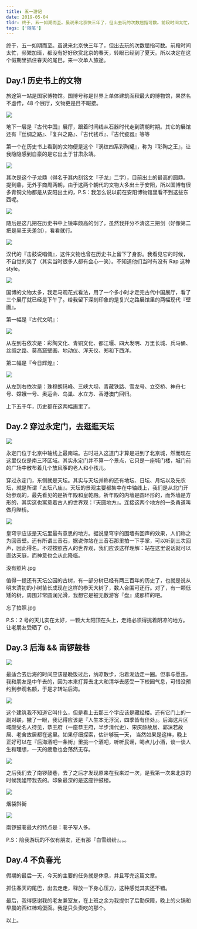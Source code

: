 ```yaml
---
title: 五一游记
date: 2019-05-04
tldr: 终于，五一如期而至。虽说来北京快三年了，但出去玩的次数屈指可数。前段时间太忙，频繁加班，都没有好好欣赏北京的春天，转眼已经到了夏天。所以决定在这个假期里抓住春天的尾巴，来一次单人旅途。
tags: ['随笔']
---
```


终于，五一如期而至。虽说来北京快三年了，但出去玩的次数屈指可数。前段时间太忙，频繁加班，都没有好好欣赏北京的春天，转眼已经到了夏天。所以决定在这个假期里抓住春天的尾巴，来一次单人旅途。

## Day.1 历史书上的文物

旅途第一站是国家博物馆。国博号称是世界上单体建筑面积最大的博物馆，果然名不虚传，48 个展厅，文物更是目不暇接。

![](https://mmbiz.qpic.cn/mmbiz_jpg/zTkevcp2vMLTrIpQKia1p6M8Wlw2M75QJY0R7XtLYYavFO2Jhb7BmicYQO0CYHDd11EjN1F2juu3Jy89B4Xp9mzw/0?wx_fmt=jpeg)

地下一层是『古代中国』展厅，跟着时间线从石器时代走到清朝时期。其它的展馆还有『丝绸之路』、『复兴之路』、『古代钱币』、『古代瓷器』等等

第一个在历史书上看到的文物便是这个『涡纹四系彩陶罐』，称为『彩陶之王』，让我隐隐感到自豪的是它出土于甘肃永靖。

![](https://mmbiz.qpic.cn/mmbiz_jpg/zTkevcp2vMLTrIpQKia1p6M8Wlw2M75QJrz97U4HjaPLXjP2DA15R6icS8pctXibk6lHaek3eoziaLCuDkq22PXQDQ/0?wx_fmt=jpeg)

其次是这个子龙鼎（得名于其内刻铭文『子龙』二字），目前出土的最高的圆鼎。提到鼎，无外乎商周两朝，由于这两个朝代的文物大多出土于安阳，所以国博有很多青铜文物都是从安阳出土的，P.S：我怎么说以前在安阳博物馆里看不到这些东西呢。

![](https://mmbiz.qpic.cn/mmbiz_jpg/zTkevcp2vMLTrIpQKia1p6M8Wlw2M75QJj3cKOgMIzM8n6ZibfQPia1Tn6OCjqXMwGwvBKtRPcLZic83AKk1m8JkOg/0?wx_fmt=jpeg)

随后是这几把在历史书中上镜率颇高的剑了，虽然我并分不清这三把剑（好像第二把是吴王夫差剑），看看就行。

![](https://mmbiz.qpic.cn/mmbiz_jpg/zTkevcp2vMLTrIpQKia1p6M8Wlw2M75QJmscETCRLE7aabq7K8eleJf72DLYEelTwVHcHiaAwmHrLv0RaTgJxa1w/0?wx_fmt=jpeg)

汉代的『击鼓说唱俑』，这件文物也曾在历史书上留下了身影。我看见它的时候，不自觉的笑了（其实当时很多人都有会心一笑）。不知道他们当时有没有 Rap 这种 style。

![](https://mmbiz.qpic.cn/mmbiz_jpg/zTkevcp2vMLTrIpQKia1p6M8Wlw2M75QJUTZicMxjBT7rM4AkYYFXd4hwDltbs91V8WmdTW7ELO51JhJInM1SXQw/0?wx_fmt=jpeg)

国博的文物太多，我走马观花式看法，用了一个多小时才走完古代中国展厅，看了三个展厅就已经是下午了。给我留下深刻印象的是复兴之路展馆里的两幅现代『壁画』。

第一幅是『古代文明』：

![](https://mmbiz.qpic.cn/mmbiz_jpg/zTkevcp2vMLTrIpQKia1p6M8Wlw2M75QJQPfeOFcpcRdC5EaDMxfjQN14aldgcbX6dH4XBY8wlUDrpXXHAicU3aw/0?wx_fmt=jpeg)

从左到右依次是：彩陶文化、青铜文化、都江堰、四大发明、万里长城、兵马俑、丝绸之路、莫高窟壁画、地动仪、浑天仪、郑和下西洋。

第二幅是『今日辉煌』：

![](https://mmbiz.qpic.cn/mmbiz_jpg/zTkevcp2vMLTrIpQKia1p6M8Wlw2M75QJ00ekYR2P3biaTtKKXaUl4eRpXLww45Jc3Yv9V5vgJFpuOydFyzL5Oqg/0?wx_fmt=jpeg)

从左到右依次是：珠穆朗玛峰、三峡大坝、青藏铁路、雪龙号、立交桥、神舟七号、嫦娥一号、奥运会、鸟巢、水立方、香港澳门回归。

上下五千年，历史都在这两幅画里了。

## Day.2 穿过永定门，去逛逛天坛

![](https://mmbiz.qpic.cn/mmbiz_jpg/zTkevcp2vMLTrIpQKia1p6M8Wlw2M75QJAhRuCbcu4HfCp4tYaFib7meNhXmicPiaeJbzkKS2sOQ62D99vvbhepkIw/0?wx_fmt=jpeg)

永定门位于北京中轴线上最南端。古时进入这道门才算是进到了北京城，然而现在这里仅仅是南三环区域。其实永定门并不算一个景点，它只是一座城门楼，城门前的广场中散布着几个放风筝的老人和小孩儿。

穿过永定门，东侧就是天坛。其实与天坛并称的还有地坛、日坛、月坛以及先农坛，就是所谓『五坛八庙』。天坛的景观主要都集中在中轴线上，我们是从北门开始参观的，最先看见的是祈年殿和皇乾殿。祈年殿的内墙是圆环形的，而外墙是方形的，其实这也寓意着古人的世界观：『天圆地方』。连接这两个地方的一条甬道叫做丹陛桥。

![](https://mmbiz.qpic.cn/mmbiz_jpg/zTkevcp2vMLTrIpQKia1p6M8Wlw2M75QJIJ8HKHCUkLCb5Cl1Bo9I7BI8qgdol9kicBuKHegqAYunu0sMavHGpyg/0?wx_fmt=jpeg)

皇穹宇应该是天坛里最有意思的地方。据说皇穹宇的围墙有回声的效果，人们称之为回音壁。还有所谓三音石，据说你站在三音石那里拍一下手掌，可以听到三次回声，因此得名。不过按照古人的世界观，我们应该这样理解：站在这里说话就可以直达天庭，而神意也会从此降临。

没有照片.jpg

值得一提还有天坛公园的古树，有一部分树已经有两三百年的历史了，也就是说从明末清初的小树苗长成现在这样的参天大树了，数人合围可还行。对了，有一颗低矮的树，周围非常圆润光滑，我想它是被无数游客『盘』成那样的吧。

忘了拍照.jpg

P.S：2 号的天儿实在太好，一颗大太阳顶在头上，走路必须得挑着阴凉的地方。让老朋友受晒了 🌞。

## Day.3 后海 && 南锣鼓巷

![](https://mmbiz.qpic.cn/mmbiz_jpg/zTkevcp2vMLTrIpQKia1p6M8Wlw2M75QJACxpZgRYa8MS3TvXhB0icVT1vqENpa5Ou3vggWdeuNEMPMDrSXB2CDw/0?wx_fmt=jpeg)

最适合去后海的时间应该是晚饭过后，纳凉散步，沿着湖边走一圈。但事与愿违，我和朋友是中午去的，因为本来打算去北大和清华去感受一下校园气息，可惜没预约到参观名额，于是才转站后海。

![](https://mmbiz.qpic.cn/mmbiz_jpg/zTkevcp2vMLTrIpQKia1p6M8Wlw2M75QJZ3ECXaCzZHfE0Og33OeQV1WhL5MoWoHc7PQKj5OwUib0P0vFc870DVw/0?wx_fmt=jpeg)

这个建筑我不知道它叫什么，但是看上去那三个字应该是藏经楼。还有它门上的一副对联，撇了一眼，我记得应该是『人生本无浮沉，四季皆有佳处』。后海这片区域颇受名人待见，恭王府（一座恭王府，半步清代史）、宋庆龄故居、郭沫若故居、老舍故居都在这里。如果仔细探索，估计够玩一天， 当然如果是这样，晚上正好可以在『后海酒吧一条街』里挑一个酒吧，听听民谣，喝点儿小酒，谈一谈人生和理想，一天的疲惫也会荡然无存。

![](https://mmbiz.qpic.cn/mmbiz_jpg/zTkevcp2vMLTrIpQKia1p6M8Wlw2M75QJe9EtOJ3MJDhsJWDEdoHJS6XEyic6gVB1aS0J4pJibHCt97ukQmzFEWbw/0?wx_fmt=jpeg)

之后我们去了南锣鼓巷，去了之后才发现原来在我来过一次，是我第一次来北京的时候我姐带我去的。印象最深的是这座钟鼓楼。

![](https://mmbiz.qpic.cn/mmbiz_jpg/zTkevcp2vMLTrIpQKia1p6M8Wlw2M75QJjmbEnDEyLfPM1Bkk77jtib1ISzss5pNrE9GQ0picZNKnMDnMibh1slIxw/0?wx_fmt=jpeg)

烟袋斜街

![](https://mmbiz.qpic.cn/mmbiz_jpg/zTkevcp2vMLTrIpQKia1p6M8Wlw2M75QJYR3PWhAmY5xk4vQIhghPFZr4ZPjpIGf2HB49LIuzrJuibLg1zHZQyTw/0?wx_fmt=jpeg)

南锣鼓巷最大的特点是：巷子窄人多。

P.S：陪我游玩的不仅有朋友，还有那『白雪纷纷』。。。

## Day.4 不负春光

假期的最后一天，今天的主要的任务就是休息，并且写完这篇文章。

抓住春天的尾巴，出去走走，释放一下身心压力，这种感觉其实还不错。

最后，我得感谢我的老友兼室友，在上班之余为我提供了后勤保障，晚上的火锅和早晨的西红柿鸡蛋面。我是只负责吃的那个。

以上。
